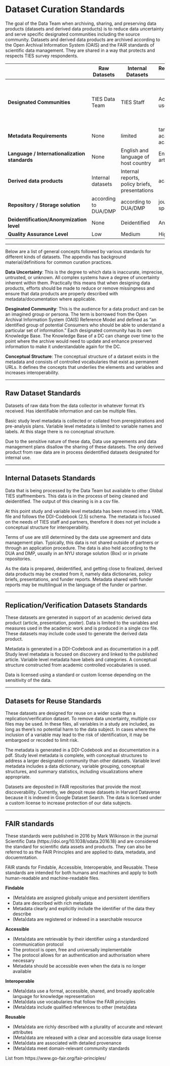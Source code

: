 # Dataset Curation Standards

The goal of the Data Team when archiving, sharing, and preserving data products (datasets and derived data products) is to reduce data uncertainty and serve specific designated communities including the source community. Datasets and derived data products are archived according to the Open Archival Information System (OAIS) and the FAIR standards of scientific data management. They are shared in a way that protects and respects TIES survey respondents. 

|   | Raw Datasets | Internal Datasets| Replication/Verification Datasets | Reuse Datasets |
|---|---|---|---|---| 
|**Designated Communities** | TIES Data Team| TIES Staff | Academic and scholarly users | Academic and scholarly users, host country (government) users, NGO users|
|**Metadata Requirements** | None | limited | targeted towards academic use including academic schemas | complete DDI codebook |
|**Language / Internationalization standards**| None | English and language of host country | English and language of article | English and language of host country |
|**Derived data products**| Internal datasets | Internal reports, policy briefs, presentations | academic articles | policy briefs, presentations |
|**Repository / Storage solution**| according to DUA/DMP | according to DUA/DMP | journal approved or sponsored repository | Harvard Dataverse |
|**Deidentification/Anonymization level** | None | Deidentified | Anonymized | Anonymized |
|**Quality Assurance Level** | Low | Medium | High | High |

---

Below are a list of general concepts followed by various standards for different kinds of datasets. The appendix has background material/definitions for common curation practices.

**Data Uncertainty**: This is the degree to which data is inaccurate, imprecise, untrusted, or unknown. All complex systems have a degree of uncertainty inherent within them. Practically this means that when designing data products, efforts should be made to reduce or remove missingness and ensure that data products are properly described with metadata/documentation where applicable.

**Desginated Community**: This is the audience for a data product and can be an imagined group or persona. The term is borrowed from the Open Archival Information System (OAIS) Reference Model and defined as “an identified group of potential Consumers who should be able to understand a particular set of information.” Each designated community has its own Knowledge Base. The Knowledge Base of a DC can change over time to the point where the archive would need to update and enhance preserved information to make it understandable again for the DC.

**Conceptual Structure**: The conceptual structure of a dataset exists in the metadata and consists of controlled vocabularies that exist as permanent URLs. It defines the concepts that underlies the elements and variables and increases interoperability.

---

## Raw Dataset Standards

Datasets of raw data from the data collector in whatever format it's received. Has identifiable information and can be multiple files. 

Basic study level metadata is collected or collated from preregistrations and pre-analysis plans. Variable level metadata is limited to variable names and labels. At this stage there is no conceptual structure.

Due to the sensitive nature of these data, Data use agreements and data management plans disallow the sharing of these datasets. The only derived product from raw data are in process deidentified datasets designated for internal use.

---

## Internal Datasets Standards

Data that is being processed by the Data Team but available to other Global TIES staffmembers. This data is in the process of being cleaned and deidentified. The output of this cleaning is in a csv file.  

At this point study and variable level metadata has been moved into a YAML file and follows the DDI-Codebook (2.5) schema. The metadata is focused on the needs of TIES staff and partners, therefore it does not yet include a conceptual structure for interoperability. 

Terms of use are still determined by the data use agreement and data management plan. Typically, this data is not shared outside of partners or through an application procedure. The data is also held according to the DUA and DMP, usually in an NYU storage solution (Box) or in private repositories.

As the data is prepared, deidentified, and getting close to finalized, derived data products may be created from it, namely data dictionaries, policy briefs, presentations, and funder reports. Metadata shared with funder reports may be multilingual in the language of the funder or partner. 

---

## Replication/Verification Datasets Standards

These datasets are generated in support of an academic derived data product (article, presentation, poster). Data is limited to the variables and measures used in the academic work and is produced in a single csv file. These datasets may include code used to generate the derived data product.

Metadata is generated in a DDI-Codebook and as documentation in a pdf. Study level metadata is focused on discovery and linked to the published article. Variable level metadata have labels and categories. A conceptual structure constructed from academic controlled vocabularies is used.

Data is licensed using a standard or custom license depending on the sensitivity of the data.

---

## Datasets for Reuse Standards

These datasets are designed for reuse on a wider scale than a replication/verification dataset. To remove data uncertainty, multiple csv files may be used. In these files, all variables in a study are included, as long as there's no potential harm to the data subject. In cases where the inclusion of a variable may lead to the risk of identification, it may be embargoed or recoded to limit risk. 

The metadata is generated in a DDI-Codebook and as documentation in a pdf. Study level metadata is complete, with conceptual structures to address a larger designated community than other datasets. Variable level metadata includes a data dictionary, variable grouping, conceptual structures, and summary statistics, including visualizations where appropriate. 

Datasets are deposited in FAIR repositories that provide the most discoverability. Currently, we deposit reuse datasets in Harvard Dataverse because it is indexed in Google Dataset Search. The data is licensed under a custom license to increase protection of our data subjects. 

---

## FAIR standards

These standards were published in 2016 by Mark Wilkinson in the journal Scientific Data (https://doi.org/10.1038/sdata.2016.18) and are considered the standard for scientific data assets and products. They can also be referred to as the FAIR Principles and are applied to data, metadata, and docuemntation.

FAIR stands for Findable, Accessible, Interoperable, and Reusable. These standards are intended for both humans and machines and apply to both human-readable and machine-readable files. 

**Findable** 

- (Meta)data are assigned globally unique and persistent identifiers
- Data are described with rich metadata
- Metadata clearly and explicitly include the identifier of the data they describe
- (Meta)data are registered or indexed in a searchable resource

**Accessible**

- (Meta)data are retrievable by their identifier using a standardized communication protocol
- The protocol is open, free and universally implementable
- The protocol allows for an authentication and authorisation where necessary
- Metadata should be accessible even when the data is no longer available

**Interoperable**

- (Meta)data use a  formal, accessible, shared, and broadly applicable language for knowledge representation
- (Meta)data use vocabularies that follow the FAIR principles
- (Meta)data include qualified references to other (meta)data

**Reusable**

- (Meta)data are richly described with a plurality of accurate and relevant attributes
- (Meta)data are released with a clear and accessible data usage license
- (Meta)data are associated with detailed provenance
- (Meta)data meet domain-relevant community standards

List from https://www.go-fair.org/fair-principles/
